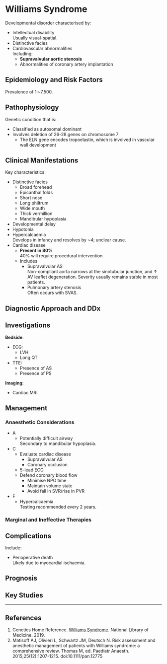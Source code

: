 # Williams Syndrome

Developmental disorder characterised by:

* Intellectual disability\
Usually visual-spatial.
* Distinctive facies
* Cardiovascular abnormalities\
Including:
	* **Supravalvular aortic stenosis**\
	* Abnormalities of coronary artery implantation


## Epidemiology and Risk Factors

Prevalence of 1:~7,500.




## Pathophysiology

Genetic condition that is:

* Classified as autosomal dominant
* Involves deletion of 26-28 genes on chromosome 7
	* The ELN gene encodes tropoelastin, which is involved in vascular wall development

## Clinical Manifestations

Key characteristics:

* Distinctive facies
	* Broad forehead
	* Epicanthal folds
	* Short nose
	* Long philtrum
	* Wide mouth
	* Thick vermillion
	* Mandibular hypoplasia
* Developmental delay
* Hypotonia
* Hypercalcaemia\
Develops in infancy and resolves by ~4; unclear cause.
* Cardiac disease\
	* **Present in 80%**\
	40% will require procedural intervention.
	* Includes
		* Supravalvular AS\
		Non-compliant aorta narrows at the sinotubular junction, and ↑ AV leaflet degeneration. Severity usually remains stable in most patients.
		* Pulmonary artery stenosis\
		Often occurs with SVAS.




## Diagnostic Approach and DDx

## Investigations

**Bedside**:

* ECG:
	* LVH
	* Long QT
* TTE:
	* Presence of AS
	* Presence of PS

**Imaging**:

* Cardiac MRI



## Management

### Anaesthetic Considerations

* A
	* Potentially difficult airway\
	Secondary to mandibular hypoplasia.
* C
	* Evaluate cardiac disease
		* Supravalvular AS
		* Coronary occlusion
	* 5-lead ECG
	* Defend coronary blood flow
		* Minimise NPO time\
		* Maintain volume state
		* Avoid fall in SVR/rise in PVR
* F
	* Hypercalcaemia\
	Testing recommended every 2 years.

### Marginal and Ineffective Therapies

## Complications

Include:

* Perioperative death\
Likely due to myocardial ischaemia.

## Prognosis

## Key Studies


---

## References

1. Genetics Home Reference. [Williams Syndrome](https://ghr.nlm.nih.gov/condition/williams-syndrome). National Library of Medicine. 2019.
2. Matisoff AJ, Olivieri L, Schwartz JM, Deutsch N. Risk assessment and anesthetic management of patients with Williams syndrome: a comprehensive review. Thomas M, ed. Paediatr Anaesth. 2015;25(12):1207-1215. doi:10.1111/pan.12775
